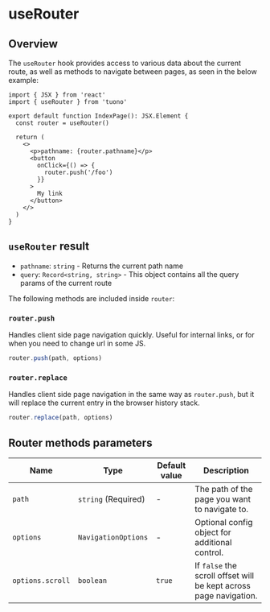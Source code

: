 
<MetaTags
  title="Tuono - useRouter"
  canonical="https://tuono.dev/documentation/functions/use-router"
/>

# useRouter

## Overview

The `useRouter` hook provides access to various data about the current route, as well as methods to navigate between pages, as seen in the below example:

```tsx
import { JSX } from 'react'
import { useRouter } from 'tuono'

export default function IndexPage(): JSX.Element {
  const router = useRouter()

  return (
    <>
      <p>pathname: {router.pathname}</p>
      <button
        onClick={() => {
          router.push('/foo')
        }}
      >
        My link
      </button>
    </>
  )
}
```

## `useRouter` result

- `pathname`: `string` - Returns the current path name
- `query`: `Record<string, string>` - This object contains all the query params of the current route

The following methods are included inside `router`:

### `router.push`

Handles client side page navigation quickly. Useful for internal links, or for when you need to change url in some JS.

```ts
router.push(path, options)
```

### `router.replace`

Handles client side page navigation in the same way as `router.push`, but it will replace the current entry in the browser history stack.

```ts
router.replace(path, options)
```

## Router methods parameters

| Name             | Type                | Default value | Description                                                       |
| ---------------- | ------------------- | ------------- | ----------------------------------------------------------------- |
| `path`           | `string` (Required) | -             | The path of the page you want to navigate to.                     |
| `options`        | `NavigationOptions` | -             | Optional config object for additional control.                    |
| `options.scroll` | `boolean`           | `true`        | If `false` the scroll offset will be kept across page navigation. |
